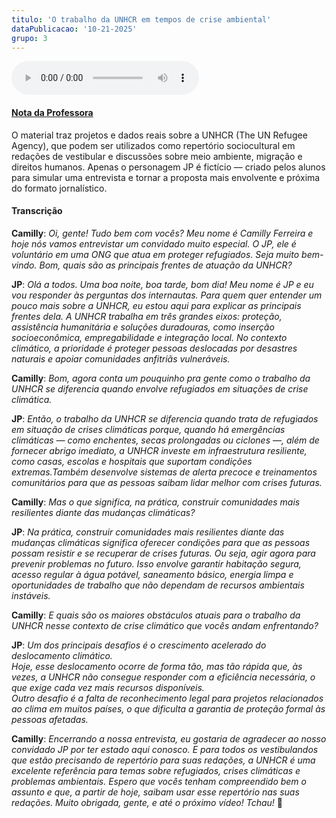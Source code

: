 ```yaml
---
titulo: 'O trabalho da UNHCR em tempos de crise ambiental'
dataPublicacao: '10-21-2025'
grupo: 3
---
```


<div class="flex justify-center">
    <audio controls>
    <source src="/images/blog/meio-ambiente-e-sustentabilidade/4/1" type="audio/ogg" />
    <source src="/images/blog/meio-ambiente-e-sustentabilidade/4/1" type="audio/mpeg" />
    Your browser does not support the audio element.
    </audio>
</div>

#### <ins>Nota da Professora</ins>

O material traz projetos e dados reais sobre a UNHCR (The UN Refugee Agency), que podem ser utilizados como repertório sociocultural em redações de vestibular e discussões sobre meio ambiente, migração e direitos humanos. Apenas o personagem JP é fictício — criado pelos alunos para simular uma entrevista e tornar a proposta mais envolvente e próxima do formato jornalístico.

#### Transcrição

**Camilly**: _Oi, gente! Tudo bem com vocês? Meu nome é Camilly Ferreira e hoje nós vamos entrevistar um convidado muito especial. O JP, ele é voluntário em uma ONG que atua em proteger refugiados. Seja muito bem-vindo. Bom, quais são as principais frentes de atuação da UNHCR?_

**JP**: _Olá a todos. Uma boa noite, boa tarde, bom dia! Meu nome é JP e eu vou responder às perguntas dos internautas. Para quem quer entender um pouco mais sobre a UNHCR, eu estou aqui para explicar as principais frentes dela. A UNHCR trabalha em três grandes eixos: proteção, assistência humanitária e soluções duradouras, como inserção socioeconômica, empregabilidade e integração local. No contexto climático, a prioridade é proteger pessoas deslocadas por desastres naturais e apoiar comunidades anfitriãs vulneráveis._

**Camilly**: _Bom, agora conta um pouquinho pra gente como o trabalho da UNHCR se diferencia quando envolve refugiados em situações de crise climática._

**JP**: _Então, o trabalho da UNHCR se diferencia quando trata de refugiados em situação de crises climáticas porque, quando há emergências climáticas — como enchentes, secas prolongadas ou ciclones —, além de fornecer abrigo imediato, a UNHCR investe em infraestrutura resiliente, como casas, escolas e hospitais que suportam condições extremas.Também desenvolve sistemas de alerta precoce e treinamentos comunitários para que as pessoas saibam lidar melhor com crises futuras._

**Camilly**: _Mas o que significa, na prática, construir comunidades mais resilientes diante das mudanças climáticas?_

**JP**: _Na prática, construir comunidades mais resilientes diante das mudanças climáticas significa oferecer condições para que as pessoas possam resistir e se recuperar de crises futuras. Ou seja, agir agora para prevenir problemas no futuro. Isso envolve garantir habitação segura, acesso regular à água potável, saneamento básico, energia limpa e oportunidades de trabalho que não dependam de recursos ambientais instáveis._

**Camilly**: _E quais são os maiores obstáculos atuais para o trabalho da UNHCR nesse contexto de crise climático que vocês andam enfrentando?_

**JP**: _Um dos principais desafios é o crescimento acelerado do deslocamento climático._ <br />
_Hoje, esse deslocamento ocorre de forma tão, mas tão rápida que, às vezes, a UNHCR não consegue responder com a eficiência necessária, o que exige cada vez mais recursos disponíveis._ <br />
_Outro desafio é a falta de reconhecimento legal para projetos relacionados ao clima em muitos países, o que dificulta a garantia de proteção formal às pessoas afetadas._

**Camilly**: _Encerrando a nossa entrevista, eu gostaria de agradecer ao nosso convidado JP por ter estado aqui conosco. E para todos os vestibulandos que estão precisando de repertório para suas redações, a UNHCR é uma excelente referência para temas sobre refugiados, crises climáticas e problemas ambientais. Espero que vocês tenham compreendido bem o assunto e que, a partir de hoje, saibam usar esse repertório nas suas redações. Muito obrigada, gente, e até o próximo vídeo! Tchau!_ 👋

